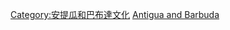 {{Commons cat|Sports in Antigua and Barbuda}}

[[Category:安提瓜和巴布達文化|Category:安提瓜和巴布達文化]]
[[Category:北美洲各國體育|Antigua and Barbuda]]